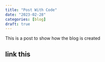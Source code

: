 ```yaml
---
title: "Post With Code"
date: "2023-02-28"
categories: [blog]
draft: true
---
```


This is a post to show how the blog is created

## link this